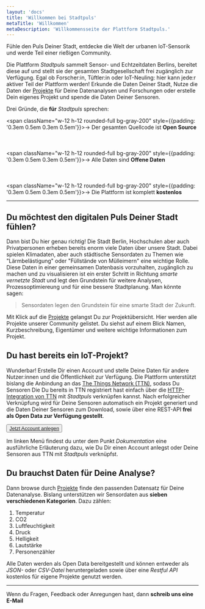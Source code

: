 ```yaml
---
layout: 'docs'
title: 'Willkommen bei Stadtpuls'
metaTitle: 'Willkommen'
metaDescription: 'Willkommensseite der Plattform Stadtpuls.'
---
```



<p className="lead">
  Fühle den Puls Deiner Stadt, entdecke die Welt der urbanen IoT-Sensorik und werde Teil einer rießigen Community.
</p>

Die Plattform *Stadtpuls* sammelt Sensor- und Echtzeitdaten Berlins, bereitet diese auf und stellt sie der gesamten Stadtgesellschaft frei zugänglich zur Verfügung.
Egal ob Forscher:in, Tüftler:in oder IoT-Neuling: hier kann jede:r aktiver Teil der Plattform werden! Erkunde die Daten Deiner Stadt, Nutze die Daten der <a href='/projects'>Projekte</a> für Deine Datenanalysen und Forschungen oder erstelle Dein eigenes Projekt und spende die Daten Deiner Sensoren.

Drei Gründe, die <strong>für</strong> *Stadtpuls* sprechen:

<span className="w-12 h-12 rounded-full bg-gray-200" style={{padding: '0.3em 0.5em 0.3em 0.5em'}}>→</span> Der gesamten Quellcode ist <strong>Open Source</strong>
<br></br>
<br></br>
<span className="w-12 h-12 rounded-full bg-gray-200" style={{padding: '0.3em 0.5em 0.3em 0.5em'}}>→</span> Alle Daten sind <strong>Offene Daten</strong>
<br></br>
<br></br>
<span className="w-12 h-12 rounded-full bg-gray-200" style={{padding: '0.3em 0.5em 0.3em 0.5em'}}>→</span> Die Plattform ist komplett <strong>kostenlos</strong>

---

## Du möchtest den digitalen Puls Deiner Stadt fühlen?
Dann bist Du hier genau richtig! Die Stadt Berlin, Hochschulen aber auch Privatpersonen erheben bereits enorm viele Daten über unsere Stadt. Dabei spielen Klimadaten, aber auch städtische Sensordaten zu Themen wie "Lärmbelästigung" oder "Füllstände von Mülleimern" eine wichtige Rolle.
Diese Daten in einer gemeinsamen Datenbasis vorzuhalten, zugänglich zu machen und zu visualisieren ist ein erster Schritt in Richtung *smarte vernetzte Stadt* und legt den Grundstein für weitere Analysen, Prozessoptimiereung und für eine bessere Stadtplanung.
Man könnte sagen:
<blockquote>
  <p>Sensordaten legen den Grundstein für eine smarte Stadt der Zukunft.</p>
</blockquote>

Mit Klick auf die <a href='/projects'>Projekte</a> gelangst Du zur Projektübersicht. Hier werden alle Projekte unserer Community gelistet.
Du siehst auf einem Blick Namen, Kurzbeschreibung, Eigentümer und weitere wichtige Informationen zum Projekt.

## Du hast bereits ein IoT-Projekt?
Wunderbar! Erstelle  Dir einen Account und stelle Deine Daten für andere Nutzer:innen und die Öffentlichkeit zur Verfügung. Die Plattform unterstützt bislang die Anbindung an das <a href="https://www.thethingsnetwork.org/" target="_blank">The Things Network (TTN)</a>, sodass Du Sensoren Die Du bereits in TTN registriert hast einfach über die <a href="https://www.thethingsnetwork.org/docs/applications/http/" target="_blank">HTTP-Integration von TTN</a> mit *Stadtpuls* verknüpfen kannst.
Nach erfolgreicher Verknüpfung wird für Deine Sensoren automatisch ein Projekt generiert und die Daten Deiner Sensoren zum Download, sowie über eine REST-API <strong>frei als Open Data zur Verfügung gestellt</strong>.

<Button><a href='/signup'>Jetzt Account anlegen</a></Button>

Im linken Menü findest du unter dem Punkt *Dokumentation* eine ausführliche Erläuterung dazu, wie Du Dir einen Account anlegst oder Deine Sensoren aus TTN mit *Stadtpuls* verknüpfst.

## Du brauchst Daten für Deine Analyse?

Dann browse durch <a href='/projects'>Projekte</a> finde den passenden Datensatz für Deine Datenanalyse.
Bislang unterstützen wir Sensordaten aus <strong>sieben verschiedenen Kategorien</strong>. Dazu zählen:
1. Temperatur
2. CO2
3. Luftfeuchtigkeit
4. Druck
5. Helligkeit
6. Lautstärke
7. Personenzähler

Alle Daten werden als Open Data bereitgestellt und können entweder als *JSON-* oder *CSV-Datei* heruntergeladen sowie über eine *Restful API* kostenlos für eigene Projekte genutzt werden. 

---

Wenn du Fragen, Feedback oder Anregungen hast, dann **schreib uns eine E-Mail**

